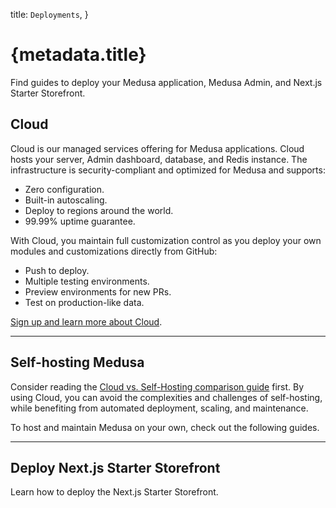 
  title: `Deployments`,
}

# {metadata.title}

Find guides to deploy your Medusa application, Medusa Admin, and Next.js Starter Storefront.

## Cloud

Cloud is our managed services offering for Medusa applications. Cloud hosts your server, Admin dashboard, database, and Redis instance. The infrastructure is security-compliant and optimized for Medusa and supports:

- Zero configuration.
- Built-in autoscaling.
- Deploy to regions around the world.
- 99.99% uptime guarantee.

With Cloud, you maintain full customization control as you deploy your own modules and customizations directly from GitHub:

- Push to deploy.
- Multiple testing environments.
- Preview environments for new PRs.
- Test on production-like data.

[Sign up and learn more about Cloud](!cloud!).

---

## Self-hosting Medusa

<Note title="Considering Self-Hosting?">

Consider reading the [Cloud vs. Self-Hosting comparison guide](!cloud!/comparison) first. By using Cloud, you can avoid the complexities and challenges of self-hosting, while benefiting from automated deployment, scaling, and maintenance.

</Note>

To host and maintain Medusa on your own, check out the following guides.

<Card
  title="General Guide"
  href="https://docs.medusajs.com/learn/deployment/general"
  text="General steps to deploy Medusa."
/>

---

## Deploy Next.js Starter Storefront

Learn how to deploy the Next.js Starter Storefront.

<Card
  title="Vercel"
  href="/deployment/storefront/vercel"
  text="Deploy the Next.js Starter Storefront on Vercel."
/>
